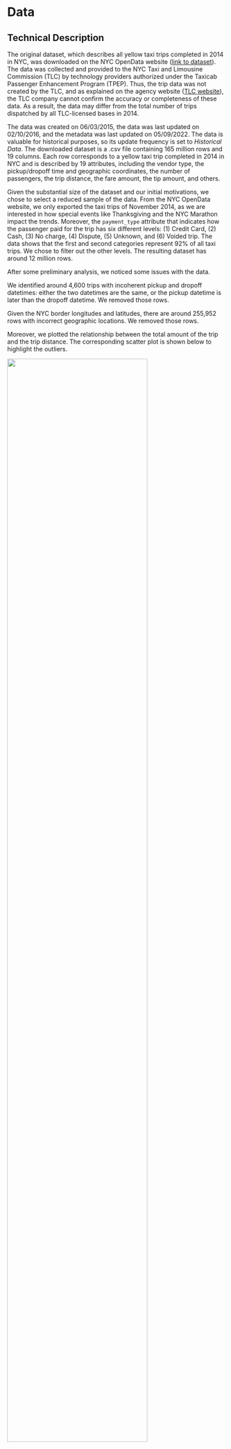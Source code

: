# Data

## Technical Description

The original dataset, which describes all yellow taxi trips completed in 2014 in NYC, was downloaded on the NYC OpenData website ([link to dataset](https://data.cityofnewyork.us/Transportation/2014-Yellow-Taxi-Trip-Data/gkne-dk5s)). The data was collected and provided to the NYC Taxi and Limousine Commission (TLC) by technology providers authorized under the Taxicab Passenger Enhancement Program (TPEP). Thus, the trip data was not created by the TLC, and as explained on the agency website ([TLC website](https://www.nyc.gov/site/tlc/about/tlc-trip-record-data.page)), the TLC company cannot confirm the accuracy or completeness of these data. As a result, the data may differ from the total number of trips dispatched by all TLC-licensed bases in 2014.

The data was created on 06/03/2015, the data was last updated on 02/10/2016, and the metadata was last updated on 05/09/2022. The data is valuable for historical purposes, so its update frequency is set to *Historical Data*. The downloaded dataset is a .csv file containing 165 million rows and 19 columns. Each row corresponds to a yellow taxi trip completed in 2014 in NYC and is described by 19 attributes, including the vendor type, the pickup/dropoff time and geographic coordinates, the number of passengers, the trip distance, the fare amount, the tip amount, and others.

Given the substantial size of the dataset and our initial motivations, we chose to select a reduced sample of the data. From the NYC OpenData website, we only exported the taxi trips of November 2014, as we are interested in how special events like Thanksgiving and the NYC Marathon impact the trends. Moreover, the `payment_type` attribute that indicates how the passenger paid for the trip has six different levels: (1) Credit Card, (2) Cash, (3) No charge, (4) Dispute, (5) Unknown, and (6) Voided trip. The data shows that the first and second categories represent 92\% of all taxi trips. We chose to filter out the other levels. The resulting dataset has around 12 million rows. 

After some preliminary analysis, we noticed some issues with the data. 

We identified around 4,600 trips with incoherent pickup and dropoff datetimes: either the two datetimes are the same, or the pickup datetime is later than the dropoff datetime. We removed those rows.

Given the NYC border longitudes and latitudes, there are around 255,952 rows with incorrect geographic locations. We removed those rows.

Moreover, we plotted the relationship between the total amount of the trip and the trip distance. The corresponding scatter plot is shown below to highlight the outliers.

![](C:/Users/lisag/OneDrive/Bureau/Coursework/Fall 2023/EDAV/homework/project/outliers2.png){width=80%}


```r
library(tidyverse)
library(data.table)
library(ggplot2)
library("ggplot2")
library("tidyverse")
library("ggmap")
library("osmdata")
library(lubridate)

# Install and load necessary libraries
# install.packages("tidyverse")

Sys.setlocale("LC_TIME", "en_US.UTF-8")

data = fread('C:/Users/lisag/OneDrive/Bureau/Coursework/Fall 2023/EDAV/homework/project/nyc_taxi_data_november.csv')

data <- select(data, -V1)
```

First, we noticed on the above plot that there are around 70,000 zero-distance rides. The pickup and dropoff geographic coordinates are roughly the same, while the total amount is non-zero and has to be at least 2.50\$: the initial charge fare amount for yellow taxis equals 2.50\$. We could infer that the dropoff location could not be tracked or that the trip was canceled. For our analysis, we removed those rows.

```r
head(data[data$trip_distance == 0])
```

Second, we noticed rides with large distances and very low total fare amounts. As seen on the scatter plot, we can discard rides with more than 25 miles trip distances and close-to-zero trip total amounts. We don't have enough information for other data points to decide whether they are outliers or not, so we chose to keep those observations.

We also observe that more than 1,500 trips involved 0 passengers. We chose to remove those rows as well.
 

## Research Plan

The 19 attributes contained in the dataset with new variables will help us answer the research questions from the introduction. New variables include:

* trip duration in minutes (using pickup datatime and dropoff datetime columns)

* month, weekdays, hour of the day (using pickup datatime column)

* period of the day (using pickup datetime column)

* fare amount per mile in dollars/mile (using fare amount and trip distance columns)

We have at our disposal all the taxi trips in 2014 as well as the pickup times in datetime format. Using `lubridate` package, we are able to retrieve the month, day of the month, weekday, and hour of the pickup/dropoff datetimes. Those new columns are helpful to visualize the trends throughout different time scales. In particular, we may visualize the trend in the number of trips by day in November and identify whether weekends, holidays, or special events like the NYC Marathon may impact the number of trips.

Given the geographic coordinates (longitude and latitude) of pickup and dropoff locations, we are able to map the taxi trips. In particular, we may visualize the most and least busy pickup/dropoff locations on a NYC map. The datetime will also allow us to visualize how holidays and special events may impact the pickup/dropoff location distribution in the city. It would be interesting to visualize the business working hours by mapping the number of pickups/dropoffs between different periods of the day for a given location like the Financial District or World Trade Center Area.

Using the `fare_amount` attribute, we can visualize the overall distribution of the taxi fares across the different periods of the day and days of the week. Comparing the results for holidays and the results for usual days, we can determine whether the fares increase or decrease. It would be interesting to combine this attribute with the trip distance or the trip duration to identify whether there is a correlation between these variables.

Similarly, with the `tip_amount` column, we can study the tipping trend across different periods of the day and different days of the week. We can check if special events in the month affect the tipping behavior of passengers. Finally, we can compare the average tips for different pickup/dropoff locations using the longitude and latitude variables.


## Missing value analysis

NYC Yellow Taxi Trip 2014 data do not have NA values (missing values).

- Check for total missing values
```r
cat("Count of total missing values: ", sum(is.na(data))) 
```

- Check for missing values by columns
```r
colSums(is.na(data)) |> 
  sort(decreasing = TRUE)
```
```r
data <- data %>% 
        rename("vendorId" = "vendor_id",
               "pickupT" = "pickup_datetime",
               "dropoffT" = "dropoff_datetime",
               "numPassengers" = "passenger_count",
               "distance" = "trip_distance",
               "pickupLon" = "pickup_longitude",
               "pickupLat" = "pickup_latitude",
               "rate" = "rate_code",
               "SFF" = "store_and_fwd_flag",
               "dropoffLon" = "dropoff_longitude",
               "dropoffLat" = "dropoff_latitude",
               "pay" = "payment_type",
               "fare" = "fare_amount",
               "surcharge" = "surcharge",
               "tax" = "mta_tax",
               "tip" = "tip_amount",
               "toll" = "tolls_amount",
               "total" = "total_amount")
```

- Plot: Patterns in Missing Values
```r
library(redav)
plot_missing(data, percent = TRUE)
```

Nevertheless, all NA values from the data seem to have already been replaced with 0s (refer back to **2.1 data description** about zero-trip distance with non-zero total amount).
